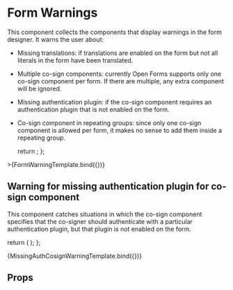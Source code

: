 


<Meta title="Form design/FormWarnings" component={FormWarnings} decorators={[FormDecorator]} />

# Form Warnings

This component collects the components that display warnings in the form designer. It warns the user
about:

- Missing translations: if translations are enabled on the form but not all literals in the form
  have been translated.
- Multiple co-sign components: currently Open Forms supports only one co-sign component per form. If
  there are multiple, any extra component will be ignored.
- Missing authentication plugin: if the co-sign component requires an authentication plugin that is
  not enabled on the form.
- Co-sign component in repeating groups: since only one co-sign component is allowed per form, it
  makes no sense to add them inside a repeating group.

  return <FormWarnings form={form} />;
};

<Canvas>
  <Story
    name="Form Warnings - translations not enabled"
    args={{
      form: {
        translationEnabled: false,
        translations: {en: {}, nl: {}},
        confirmationEmailTemplate: 'This is a confirmation email template.',
      },
      availableFormSteps: [
        {
          uuid: '21f8bb15-f660-4e4c-ae9d-ba80e23161d1',
          index: 0,
          slug: 'cosign-step',
          configuration: {
            display: 'form',
            components: [
              {
                key: 'mainPersonEmail',
                type: 'email',
                label: 'Main person email',
              },
              {
                key: 'coSignerEmail',
                type: 'cosign',
                label: 'Co-signer email',
                authPlugin: 'digid',
              },
              {
                type: 'editgrid',
                key: 'repeatingGroup',
                components: [
                  {
                    key: 'extraCoSignerEmail',
                    type: 'cosign',
                    label: 'Extra co-signer email',
                    authPlugin: 'demo',
                  },
                ],
              },
            ],
          },
          formDefinition:
            'http://test-of.nl/api/v2/form-definitions/d208cd64-2c5b-4a45-9919-7af5de853906',
          name: 'Co-sign step',
          url: 'http://test-of.nl/api/v2/forms/a7882c37-846e-4389-b0f4-c2d7c040093f/steps/21f8bb15-f660-4e4c-ae9d-ba80e23161d1',
          loginRequired: true,
          isReusable: false,
          literals: {
            previousText: {
              resolved: 'Previous page',
              value: '',
            },
            saveText: {
              resolved: 'Save current information',
              value: '',
            },
            nextText: {
              resolved: 'Next',
              value: '',
            },
          },
          translations: {
            nl: {
              previousText: '',
              saveText: '',
              nextText: '',
              name: 'Co-sign step',
            },
            en: {
              previousText: '',
              saveText: '',
              nextText: '',
              name: '',
            },
          },
          componentTranslations: {
            nl: {},
            en: {},
          },
          validationErrors: [],
        },
      ],
      availableComponents: {
        mainPersonEmail: {
          key: 'mainPersonEmail',
          type: 'email',
          label: 'Main person email',
        },
        coSignerEmail: {
          key: 'coSignerEmail',
          type: 'cosign',
          label: 'Co-signer email',
          authPlugin: 'digid',
        },
        repeatingGroup: {
          type: 'editgrid',
          key: 'repeatingGroup',
          components: [
            {
              key: 'extraCoSignerEmail',
              type: 'cosign',
              label: 'Co-signer email',
              authPlugin: 'demo',
            },
          ],
        },
        'repeatingGroup.extraCoSignerEmail': {
          key: 'extraCoSignerEmail',
          type: 'cosign',
          label: 'Co-signer email',
          authPlugin: 'demo',
        },
      },
      availableAuthPlugins: [
        {
          id: 'digid',
          label: 'DigiD',
          providesAuth: ['bsn'],
        },
        {
          id: 'demo',
          label: 'Demo DigiD',
          providesAuth: ['bsn'],
        },
      ],
      selectedAuthPlugins: [],
    }}
  >
    >{FormWarningTemplate.bind({})}
  </Story>
</Canvas>

## Warning for missing authentication plugin for co-sign component

This component catches situations in which the co-sign component specifies that the co-signer should
authenticate with a particular authentication plugin, but that plugin is not enabled on the form.

  return (
    <MissingAuthCosignWarning
      cosignComponent={coSignComponent}
      selectedAuthPlugins={selectedAuthPlugins}
    />
  );
};

<Canvas>
  <Story
    name="Warning missing authentication plugin for co-sign component"
    args={{
      coSignComponent: {type: 'cosign', key: 'cosign', authPlugin: 'digid'},
      availableAuthPlugins: [
        {
          id: 'digid',
          label: 'DigiD',
          providesAuth: ['bsn'],
        },
      ],
      selectedAuthPlugins: [],
    }}
  >
    {MissingAuthCosignWarningTemplate.bind({})}
  </Story>
</Canvas>

## Props

<ArgsTable of={MissingAuthCosignWarning} />
